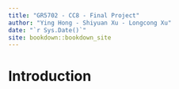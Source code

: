 ```yaml
--- 
title: "GR5702 - CC8 - Final Project"
author: "Ying Hong - Shiyuan Xu - Longcong Xu"
date: "`r Sys.Date()`"
site: bookdown::bookdown_site
---
```


# Introduction

